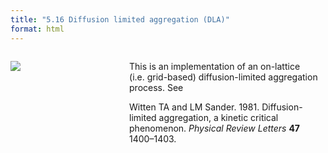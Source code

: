 ```yaml
---
title: "5.16 Diffusion limited aggregation (DLA)"
format: html
---
```


:::: {.columns}
::: {.column width=35%}
[![](5.16-onlattice-dla.png)](5.16-on-lattice-dla.nlogox)
:::

::: {.column width=65%}
This is an implementation of an on-lattice (i.e. grid-based) diffusion-limited aggregation process. See

Witten TA and LM Sander. 1981. Diffusion-limited aggregation, a kinetic critical phenomenon. _Physical Review Letters_ **47** 1400–1403.
:::
::::